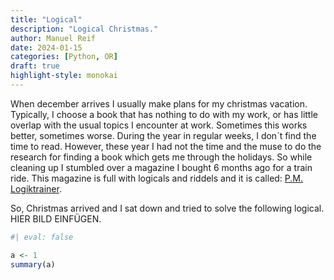 ```yaml
---
title: "Logical"
description: "Logical Christmas."
author: Manuel Reif 
date: 2024-01-15
categories: [Python, OR]
draft: true 
highlight-style: monokai
---
```





When december arrives I usually make plans for my christmas vacation. Typically, 
I choose a book that has nothing to do with my work, or has little overlap with 
the usual topics I encounter at work. Sometimes this works better, sometimes worse. 
During the year in regular weeks, I don´t find the time to read.
However, these year I had not the time and the muse to do the research for 
finding a book which gets me through the holidays. So while cleaning up I 
stumbled over a magazine I bought 6 months ago for a train ride. 
This magazine is full with logicals and riddels and it is called: 
[P.M. Logiktrainer](https://shop.pm-magazin.de/de_DE/abo/pm-logik-trainer/p.m.-logik-trainer-wunschabo/13863.html#oc=selbstzahler). 

So, Christmas arrived and I sat down and tried to solve the following logical.
HIER BILD EINFÜGEN.


```r
#| eval: false

a <- 1
summary(a)

```







